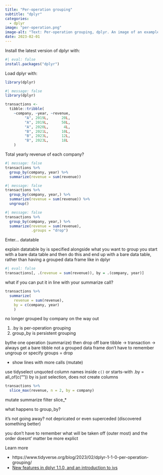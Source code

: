 ```yaml
---
title: "Per-operation grouping"
subtitle: "dplyr"
categories:
  - dplyr
image: "per-operation.png"
image-alt: "Text: Per-operation grouping, dplyr. An image of an example call using by."
date: 2023-02-01
---
```


Install the latest version of dplyr with:

```r
#| eval: false
install.packages("dplyr")
```

Load dplyr with:

```r
library(dplyr)
```


```r
#| message: false
library(dplyr)

transactions <-
  tibble::tribble(
    ~company, ~year, ~revenue,
         "A", 2019L,      20L,
         "A", 2019L,      50L,
         "A", 2020L,       4L,
         "B", 2021L,      10L,
         "B", 2023L,      12L,
         "B", 2023L,      18L
    )
```


Total yearly revenue of each company?

```r
#| message: false
transactions %>% 
  group_by(company, year) %>% 
  summarize(revenue = sum(revenue))
```

```r
#| message: false
transactions %>% 
  group_by(company, year,) %>% 
  summarize(revenue = sum(revenue)) %>% 
  ungroup()
```

```r
#| message: false
transactions %>% 
  group_by(company, year,) %>% 
  summarize(revenue = sum(revenue),
            .groups = "drop")
```

Enter... datatable

explain datatable
by is specified alongside what you want to group
you start with a bare data table and then do this and end up with a bare data table, rather than having a grouped data frame like in dplyr

```r
#| eval: false
transactions[, .(revenue = sum(revenue)), by = .(company, year)]
```

what if you can put it in line with your summarize call?

```r
transactions %>% 
  summarize(
    revenue = sum(revenue), 
    by = c(company, year)
    )
```
no longer grouped by company on the way out

1. .by is per-operation grouping
2. group_by is persistent grouping

bythe one operation (summarize) then drop off
bare tibble -> transaction -> always get a bare tibble not a grouped data frame
don't have to remember ungroup or specify groups = drop

- show lines with more calls (mutate)

use tidyselect unquoted column names inside `c()` or starts-with
.by = all_of(c(""))
by is just selection, does not create columns

```r
transactions %>% 
  slice_max(revenue, n = 2, by = company)
```

mutate
summarize
filter
slice_*

what happens to group_by?

it's not going away? not depricated or even superceded (discovered something better)

you don't have to remember what will be taken off (outer most) and the order doesnt' matter
be more explict 

Learn more

* https://www.tidyverse.org/blog/2023/02/dplyr-1-1-0-per-operation-grouping/
* [New features in dplyr 1.1.0, and an introduction to ivs](https://www.youtube.com/watch?v=9LAML4Nr1II&t=111s)
